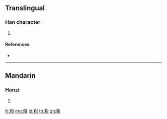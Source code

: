 {{character info/new}}
==Translingual==

===Han character===
{{Han char|rn=119|rad=米|as=05|sn=11|four=|canj=FDTM}}

# {{defn|Han|sort=米05}}

====References====
* {{Han ref|kx=0907.250|dkj=26886|dj=1333.090|hdz=53144.060|uh=7C93|ud=31891}}

----

==Mandarin==

===Hanzi===
{{cmn-hanzi|pin=[[gān]] ([[gan1]])|wg=kan<sup>1</sup>}}

# {{defn|lang=cmn|sort=米05}}

[[fr:粓]]
[[mg:粓]]
[[pl:粓]]
[[th:粓]]
[[zh:粓]]